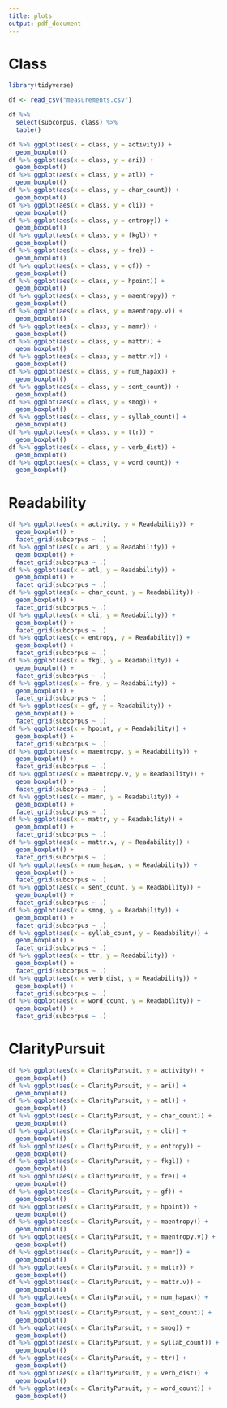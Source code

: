 ```yaml
---
title: plots!
output: pdf_document
---
```


# Class

```r
library(tidyverse)

df <- read_csv("measurements.csv")

df %>%
  select(subcorpus, class) %>%
  table()

df %>% ggplot(aes(x = class, y = activity)) +
  geom_boxplot()
df %>% ggplot(aes(x = class, y = ari)) +
  geom_boxplot()
df %>% ggplot(aes(x = class, y = atl)) +
  geom_boxplot()
df %>% ggplot(aes(x = class, y = char_count)) +
  geom_boxplot()
df %>% ggplot(aes(x = class, y = cli)) +
  geom_boxplot()
df %>% ggplot(aes(x = class, y = entropy)) +
  geom_boxplot()
df %>% ggplot(aes(x = class, y = fkgl)) +
  geom_boxplot()
df %>% ggplot(aes(x = class, y = fre)) +
  geom_boxplot()
df %>% ggplot(aes(x = class, y = gf)) +
  geom_boxplot()
df %>% ggplot(aes(x = class, y = hpoint)) +
  geom_boxplot()
df %>% ggplot(aes(x = class, y = maentropy)) +
  geom_boxplot()
df %>% ggplot(aes(x = class, y = maentropy.v)) +
  geom_boxplot()
df %>% ggplot(aes(x = class, y = mamr)) +
  geom_boxplot()
df %>% ggplot(aes(x = class, y = mattr)) +
  geom_boxplot()
df %>% ggplot(aes(x = class, y = mattr.v)) +
  geom_boxplot()
df %>% ggplot(aes(x = class, y = num_hapax)) +
  geom_boxplot()
df %>% ggplot(aes(x = class, y = sent_count)) +
  geom_boxplot()
df %>% ggplot(aes(x = class, y = smog)) +
  geom_boxplot()
df %>% ggplot(aes(x = class, y = syllab_count)) +
  geom_boxplot()
df %>% ggplot(aes(x = class, y = ttr)) +
  geom_boxplot()
df %>% ggplot(aes(x = class, y = verb_dist)) +
  geom_boxplot()
df %>% ggplot(aes(x = class, y = word_count)) +
  geom_boxplot()
```

# Readability

```r
df %>% ggplot(aes(x = activity, y = Readability)) +
  geom_boxplot() +
  facet_grid(subcorpus ~ .)
df %>% ggplot(aes(x = ari, y = Readability)) +
  geom_boxplot() +
  facet_grid(subcorpus ~ .)
df %>% ggplot(aes(x = atl, y = Readability)) +
  geom_boxplot() +
  facet_grid(subcorpus ~ .)
df %>% ggplot(aes(x = char_count, y = Readability)) +
  geom_boxplot() +
  facet_grid(subcorpus ~ .)
df %>% ggplot(aes(x = cli, y = Readability)) +
  geom_boxplot() +
  facet_grid(subcorpus ~ .)
df %>% ggplot(aes(x = entropy, y = Readability)) +
  geom_boxplot() +
  facet_grid(subcorpus ~ .)
df %>% ggplot(aes(x = fkgl, y = Readability)) +
  geom_boxplot() +
  facet_grid(subcorpus ~ .)
df %>% ggplot(aes(x = fre, y = Readability)) +
  geom_boxplot() +
  facet_grid(subcorpus ~ .)
df %>% ggplot(aes(x = gf, y = Readability)) +
  geom_boxplot() +
  facet_grid(subcorpus ~ .)
df %>% ggplot(aes(x = hpoint, y = Readability)) +
  geom_boxplot() +
  facet_grid(subcorpus ~ .)
df %>% ggplot(aes(x = maentropy, y = Readability)) +
  geom_boxplot() +
  facet_grid(subcorpus ~ .)
df %>% ggplot(aes(x = maentropy.v, y = Readability)) +
  geom_boxplot() +
  facet_grid(subcorpus ~ .)
df %>% ggplot(aes(x = mamr, y = Readability)) +
  geom_boxplot() +
  facet_grid(subcorpus ~ .)
df %>% ggplot(aes(x = mattr, y = Readability)) +
  geom_boxplot() +
  facet_grid(subcorpus ~ .)
df %>% ggplot(aes(x = mattr.v, y = Readability)) +
  geom_boxplot() +
  facet_grid(subcorpus ~ .)
df %>% ggplot(aes(x = num_hapax, y = Readability)) +
  geom_boxplot() +
  facet_grid(subcorpus ~ .)
df %>% ggplot(aes(x = sent_count, y = Readability)) +
  geom_boxplot() +
  facet_grid(subcorpus ~ .)
df %>% ggplot(aes(x = smog, y = Readability)) +
  geom_boxplot() +
  facet_grid(subcorpus ~ .)
df %>% ggplot(aes(x = syllab_count, y = Readability)) +
  geom_boxplot() +
  facet_grid(subcorpus ~ .)
df %>% ggplot(aes(x = ttr, y = Readability)) +
  geom_boxplot() +
  facet_grid(subcorpus ~ .)
df %>% ggplot(aes(x = verb_dist, y = Readability)) +
  geom_boxplot() +
  facet_grid(subcorpus ~ .)
df %>% ggplot(aes(x = word_count, y = Readability)) +
  geom_boxplot() +
  facet_grid(subcorpus ~ .)
```

# ClarityPursuit

```r
df %>% ggplot(aes(x = ClarityPursuit, y = activity)) +
  geom_boxplot()
df %>% ggplot(aes(x = ClarityPursuit, y = ari)) +
  geom_boxplot()
df %>% ggplot(aes(x = ClarityPursuit, y = atl)) +
  geom_boxplot()
df %>% ggplot(aes(x = ClarityPursuit, y = char_count)) +
  geom_boxplot()
df %>% ggplot(aes(x = ClarityPursuit, y = cli)) +
  geom_boxplot()
df %>% ggplot(aes(x = ClarityPursuit, y = entropy)) +
  geom_boxplot()
df %>% ggplot(aes(x = ClarityPursuit, y = fkgl)) +
  geom_boxplot()
df %>% ggplot(aes(x = ClarityPursuit, y = fre)) +
  geom_boxplot()
df %>% ggplot(aes(x = ClarityPursuit, y = gf)) +
  geom_boxplot()
df %>% ggplot(aes(x = ClarityPursuit, y = hpoint)) +
  geom_boxplot()
df %>% ggplot(aes(x = ClarityPursuit, y = maentropy)) +
  geom_boxplot()
df %>% ggplot(aes(x = ClarityPursuit, y = maentropy.v)) +
  geom_boxplot()
df %>% ggplot(aes(x = ClarityPursuit, y = mamr)) +
  geom_boxplot()
df %>% ggplot(aes(x = ClarityPursuit, y = mattr)) +
  geom_boxplot()
df %>% ggplot(aes(x = ClarityPursuit, y = mattr.v)) +
  geom_boxplot()
df %>% ggplot(aes(x = ClarityPursuit, y = num_hapax)) +
  geom_boxplot()
df %>% ggplot(aes(x = ClarityPursuit, y = sent_count)) +
  geom_boxplot()
df %>% ggplot(aes(x = ClarityPursuit, y = smog)) +
  geom_boxplot()
df %>% ggplot(aes(x = ClarityPursuit, y = syllab_count)) +
  geom_boxplot()
df %>% ggplot(aes(x = ClarityPursuit, y = ttr)) +
  geom_boxplot()
df %>% ggplot(aes(x = ClarityPursuit, y = verb_dist)) +
  geom_boxplot()
df %>% ggplot(aes(x = ClarityPursuit, y = word_count)) +
  geom_boxplot()
```